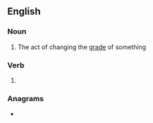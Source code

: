 ==English==

===Noun===
{{en-noun}}

# The act of changing the [[grade]] of something

===Verb===
{{head|en|present participle}}

# {{present participle of|regrade|lang=en|nocat=1}}

===Anagrams===
* {{l|en|regarding}}